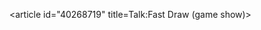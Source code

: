 <article id="40268719" title=Talk:Fast Draw (game show)>
	<talkpage id="40268719" title="Talk:Fast Draw (game show)">
{{WikiProject Television|class=|auto=yes}}
	</talkpage>
</article>